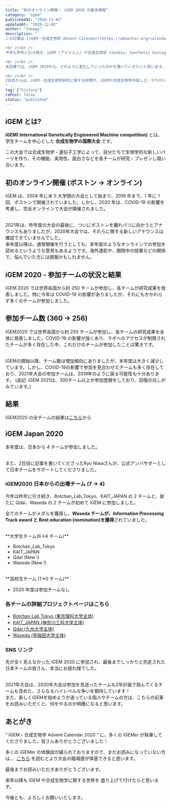 ```yaml
---
title: "初のオンライン開催！ iGEM 2020 の基本情報"
category: "igem"
publishedAt: "2020-12-02"
updatedAt: "2020-12-02"
author: "Yomogy"
description: "
この記事は [iGEM・合成生物学 Advent Calendar](https://adventar.org/calendars/5333) 1日目の記事です。

<br /><br />
今年も昨年に引き続き、iGEM (アイジェム) や合成生物学 (Synbio, Synthetic biology)をもっと多くの人に興味を持ってもらいたいと思い、この ” iGEM・合成生物学 Advent Calendar 2020 ” を始めました。

<br /><br />
本記事では、iGEM 2019から、どのように変化していったのかを書いていきたいと思います。

<br /><br />
2日目からは、iGEM・合成生物学研究に関する仲間が、iGEMや合成生物学の楽しさ、やりがい、厳しさ(?)などを書いてくれました！　まだご覧になっていない方は、そちらも合わせてお楽しみください。
"
tag: ["history"]
rePost: false
status: "published"
---
```


## iGEM とは?

**iGEM( International Genetically Engineered Machine competition)** とは、学生チームを中心とした **合成生物学の国際大会** です。

<LinkCard url="https://igem.org/" size="large" />

この大会では合成生物学・遺伝子工学によって、自分たちで生物学的な新しいパーツを作り、その機能、実用性、面白さなどを各チームが研究・プレゼンし競い合います。

## 初のオンライン開催 (ボストン → オンライン)

iGEM は、2004 年に米 5 大学間の大会として始まり、2019 年まで、1 年に 1 回、ボストンで開催されていました。しかし、2020 年は、COVID-19 の影響を考慮し、完全オンラインで大会が開催されました。

<br />
2021年は、昨年度の大会の最後に、ついにボストンを離れパリに向かうとアナウンスもありましたが、2020年大会では、それらに関する新しいアナウンスは確認できていませんでした。
<br />
来年度以降は。通常開催を行うとしても、本年度のようなオンラインでの参加を認めるというような意見もあるようです。海外渡航や、期間中の授業などの関係で、悩んでいた方には朗報かもしれません。
<br />

## iGEM 2020 - 参加チームの状況と結果

iGEM 2020 では世界各国から約 250 チームが参加し、各チームが研究成果を発表しました。特に今年は COVID-19 の影響がありましたが、それにもかかわらず多くのチームが参加しました。

## 参加チーム数 (360 → 256)

iGEM2020 では世界各国から約 250 チームが参加し、各チームの研究成果を全体に発表しました。COVID-19 の影響が強くあり、ラボへのアクセスが制限されたチームが多く存在した中、これだけのチームが参加したことは驚きです。

<br />
iGEMの開始以降、チーム数は増加傾向にありましたが、本年度は大きく減少しています。しかし、COVID-19の影響で参加を見合わせたチームも多く存在しており、2021年大会の参加チームは、2019年のように戻る可能性も十分あります。
(追記: iGEM 2021は、300チーム以上が参加登録をしており、回復の兆しがみています。)

## 結果

iGEM2020 の全チームの結果は[こちら](https://2020.igem.org/Competition/Results)から

<LinkCard url="https://2020.igem.org/Competition/Results" size="small" />

## iGEM Japan 2020

本年度は、日本から 4 チームが参加しました。

<br />
また、2日目に記事を書いてくださったRyo Niwaさんが、公式アンバサダーとして日本チームをサポートしてくださりました。

### iGEM2020 日本からの出場チーム (7 → 4)

今年は昨年に引き続き、Botchan_Lab_Tokyo、KAIT_JAPAN の 2 チームと、新たに Qdai、Waseda の 2 チームが初めて iGEM に参加しました。

全てのチームがメダルを獲得し、**Waseda チームが、Information Processing Track award と Best education (nomination)を獲得**されていました。

<br />
**大学生チーム(6→4 チーム)**

- Botchan_Lab_Tokyo
- KAIT_JAPAN
- Qdai (New !)
- Waseda (New !)

<br />
**高校生チーム (1→0 チーム)**

- 2020 年度は参加チームなし

### 各チームの詳細プロジェクトページはこちら

- [Botchan Lab Tokyo (東京理科大学主体)](https://2020.igem.org/Team:Botchan_Lab_Tokyo)
- [KAIT_JAPAN (神奈川工科大学主体)](https://2020.igem.org/Team:KAIT_Japan)
- [Qdai (九州大学主体)](https://2020.igem.org/Team:Qdai)
- [Waseda (早稲田大学主体)](https://2020.igem.org/Team:Waseda)

### SNS リンク

<SNSCard url="https://x.com/BotchanLab/status/1330543904496766979" />
<SNSCard url="https://x.com/KAIT_JAPAN/status/1343011356715323398" />
<SNSCard url="https://x.com/igemqdai/status/1330541268703776774" />
<SNSCard url="https://x.com/Wasedaigem/status/1330564899676667905" />

先が全く見えなかった iGEM 2020 に参加され、最後までしっかりと完走された日本チームの皆さん、本当にお疲れ様でした。

<br />
2021年大会は、2020年大会は参加を見送ったチームも2年計画で挑んでくるチームも含めた、さらなるハイレベルな争いを期待しています！
<br />
また、新しくiGEMを始めようか迷っている個人やチームの方は、こちらの記事をお読みいただくと、何をやるのか明確になると思います。

<LinkCard url="https://yomogy.com/igem/how-to-start-igem" size="small" />

## あとがき

” iGEM・合成生物学 Advent Calendar 2020 ” に、多くの iGEMer が執筆してくださりました。皆さんありがとうございました！

多くの iGEMer の体験談が綴られておりますので、まだお読みになっていない方は、、[こちら](https://adventar.org/calendars/533) を読むとより大会の臨場感が体感できると思います。

<LinkCard url="https://adventar.org/calendars/5333" size="small" />

最後までお読みいただきありがとうございます。

来年以降も iGEM や合成生物学に関する世界を 盛り上げて行けたらと思います。

今後とも、よろしくお願いいたします。
